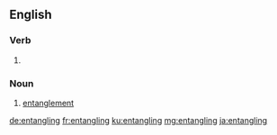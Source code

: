 
==English==

===Verb===
{{head|en|present participle}}

# {{present participle of|entangle|lang=en|nocat=1}}

===Noun===
{{en-noun}}

# [[entanglement]]

[[de:entangling]]
[[fr:entangling]]
[[ku:entangling]]
[[mg:entangling]]
[[ja:entangling]]